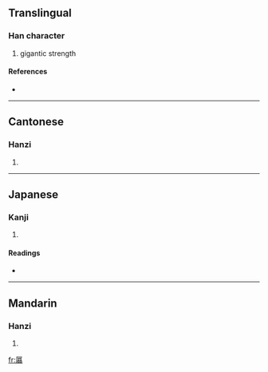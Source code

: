 {{also|屓}}
==Translingual==

===Han character===
{{Han char|rn=44|rad=尸|as=21|sn=24|four=7728<sub>6</sub>|canj=尸月金金 (SBCC)}}

# gigantic strength

====References====
* {{Han ref|kx=0304.090|dkj=07823|dj=0603.020|hdz=20983.020|uh=5C6D|ud=23661|bh=F8A8|bd=63656}}

----

==Cantonese==

===Hanzi===
{{yue-hanzi|jyut=|y=ai3}}

# {{defn|Cantonese}}

----

==Japanese==

===Kanji===
{{ja-kanji|grade=|rs=尸21}}

# {{defn|Japanese}}

====Readings====
* {{ja-readings|on=[[き]] (ki)|kun=[[さかん]] (sakan), [[きびしい]] (kibishii)}}

----

==Mandarin==

===Hanzi===
{{cmn-hanzi|pin=[[cǎo]] ([[cao3]]), [[xì]] ([[xi4]])|wg=ts'ao<sup>3</sup>, hsi<sup>4</sup>}}

# {{defn|Mandarin}}

[[fr:屭]]